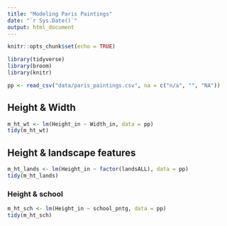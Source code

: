 ```yaml
---
title: "Modeling Paris Paintings"
date: "`r Sys.Date()`"
output: html_document
---
```


```r
knitr::opts_chunk$set(echo = TRUE)
```

```r
library(tidyverse)
library(broom)
library(knitr)
```

```r
pp <- read_csv("data/paris_paintings.csv", na = c("n/a", "", "NA"))
```

## Height & Width

```r
m_ht_wt <- lm(Height_in ~ Width_in, data = pp)
tidy(m_ht_wt)
```


## Height & landscape features

```r
m_ht_lands <- lm(Height_in ~ factor(landsALL), data = pp)
tidy(m_ht_lands)
```

### Height & school

```r
m_ht_sch <- lm(Height_in ~ school_pntg, data = pp)
tidy(m_ht_sch)
```

